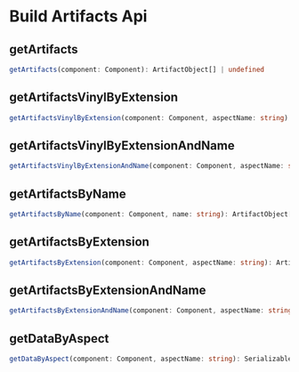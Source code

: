 # Build Artifacts Api

## getArtifacts

```ts
getArtifacts(component: Component): ArtifactObject[] | undefined
```

## getArtifactsVinylByExtension

```ts
getArtifactsVinylByExtension(component: Component, aspectName: string): Promise<ArtifactVinyl[]>
```

## getArtifactsVinylByExtensionAndName

```ts
getArtifactsVinylByExtensionAndName(component: Component, aspectName: string, name: string): Promise<ArtifactVinyl[]>
```

## getArtifactsByName

```ts
getArtifactsByName(component: Component, name: string): ArtifactObject[] | undefined
```

## getArtifactsByExtension

```ts
getArtifactsByExtension(component: Component, aspectName: string): ArtifactObject[] | undefined
```

## getArtifactsByExtensionAndName

```ts
getArtifactsByExtensionAndName(component: Component, aspectName: string, name: string): ArtifactObject[] | undefined
```

## getDataByAspect

```ts
getDataByAspect(component: Component, aspectName: string): Serializable | undefined
```
